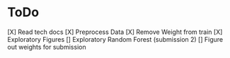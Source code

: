 ToDo
========================================
[X] Read tech docs
[X] Preprocess Data
    [X] Remove Weight from train
[X] Exploratory Figures
[] Exploratory Random Forest (submission 2)
[] Figure out weights for submission